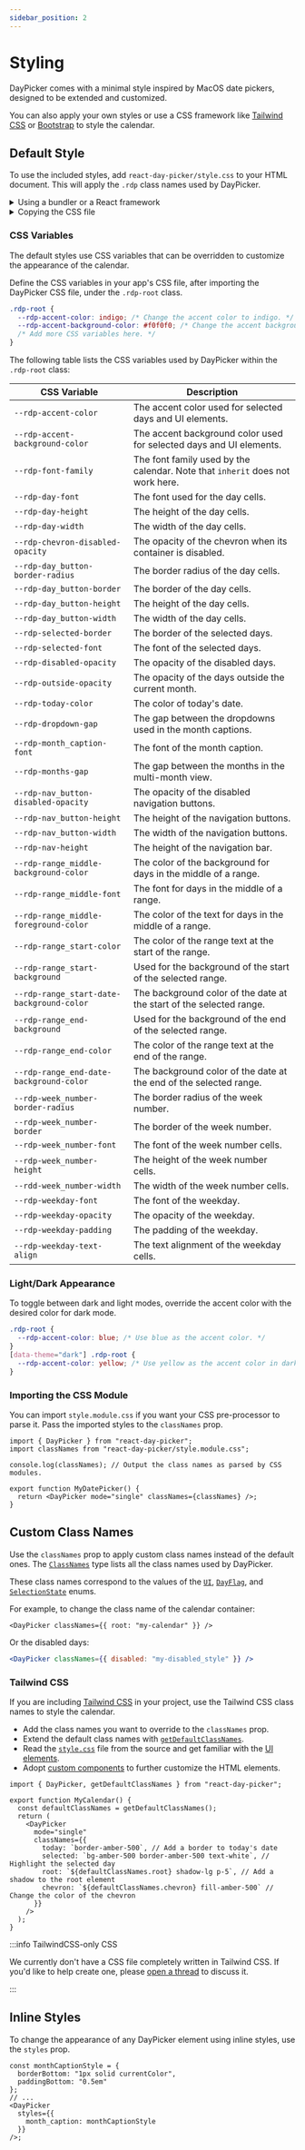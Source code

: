 ```yaml
---
sidebar_position: 2
---
```


# Styling

DayPicker comes with a minimal style inspired by MacOS date pickers, designed to be extended and customized.

You can also apply your own styles or use a CSS framework like [Tailwind CSS](https://tailwindcss.com) or [Bootstrap](https://getbootstrap.com) to style the calendar.

## Default Style

To use the included styles, add `react-day-picker/style.css` to your HTML document. This will apply the `.rdp` class names used by DayPicker.

<details>
<summary>Using a bundler or a React framework</summary>

If you are using a React framework, such as [Next.js](http://nextjs.org) or [Gatsby](https://www.gatsbyjs.com), or a bundler like Webpack with [css-loader](https://webpack.js.org/loaders/css-loader/), import the CSS file in your app's main JavaScript or TypeScript file:

```tsx title="./App.jsx"
import "react-day-picker/style.css";
```

</details>

<details>
<summary>Copying the CSS file</summary>

If you are not using a bundler, you can copy the CSS file to your project. See the [style.css](https://github.com/gpbl/react-day-picker/blob/main/style.css) file in the DayPicker repository for the source.

```html title="./public/index.html"
<style>
  /* Copy the content of the style.css file here. */
</style>
```

</details>

### CSS Variables

The default styles use CSS variables that can be overridden to customize the appearance of the calendar.

Define the CSS variables in your app's CSS file, after importing the DayPicker CSS file, under the `.rdp-root` class.

```css title="./app/global.css"
.rdp-root {
  --rdp-accent-color: indigo; /* Change the accent color to indigo. */
  --rdp-accent-background-color: #f0f0f0; /* Change the accent background color. */
  /* Add more CSS variables here. */
}
```

The following table lists the CSS variables used by DayPicker within the `.rdp-root` class:

| CSS Variable                              | Description                                                                   |
| ----------------------------------------- | ----------------------------------------------------------------------------- |
| `--rdp-accent-color`                      | The accent color used for selected days and UI elements.                      |
| `--rdp-accent-background-color`           | The accent background color used for selected days and UI elements.           |
| `--rdp-font-family`                       | The font family used by the calendar. Note that `inherit` does not work here. |
| `--rdp-day-font`                          | The font used for the day cells.                                              |
| `--rdp-day-height`                        | The height of the day cells.                                                  |
| `--rdp-day-width`                         | The width of the day cells.                                                   |
| `--rdp-chevron-disabled-opacity`          | The opacity of the chevron when its container is disabled.                    |
| `--rdp-day_button-border-radius`          | The border radius of the day cells.                                           |
| `--rdp-day_button-border`                 | The border of the day cells.                                                  |
| `--rdp-day_button-height`                 | The height of the day cells.                                                  |
| `--rdp-day_button-width`                  | The width of the day cells.                                                   |
| `--rdp-selected-border`                   | The border of the selected days.                                              |
| `--rdp-selected-font`                     | The font of the selected days.                                                |
| `--rdp-disabled-opacity`                  | The opacity of the disabled days.                                             |
| `--rdp-outside-opacity`                   | The opacity of the days outside the current month.                            |
| `--rdp-today-color`                       | The color of today's date.                                                    |
| `--rdp-dropdown-gap`                      | The gap between the dropdowns used in the month captions.                     |
| `--rdp-month_caption-font`                | The font of the month caption.                                                |
| `--rdp-months-gap`                        | The gap between the months in the multi-month view.                           |
| `--rdp-nav_button-disabled-opacity`       | The opacity of the disabled navigation buttons.                               |
| `--rdp-nav_button-height`                 | The height of the navigation buttons.                                         |
| `--rdp-nav_button-width`                  | The width of the navigation buttons.                                          |
| `--rdp-nav-height`                        | The height of the navigation bar.                                             |
| `--rdp-range_middle-background-color`     | The color of the background for days in the middle of a range.                |
| `--rdp-range_middle-font`                 | The font for days in the middle of a range.                                   |
| `--rdp-range_middle-foreground-color`     | The color of the text for days in the middle of a range.                      |
| `--rdp-range_start-color`                 | The color of the range text at the start of the range.                        |
| `--rdp-range_start-background`            | Used for the background of the start of the selected range.                   |
| `--rdp-range_start-date-background-color` | The background color of the date at the start of the selected range.          |
| `--rdp-range_end-background`              | Used for the background of the end of the selected range.                     |
| `--rdp-range_end-color`                   | The color of the range text at the end of the range.                          |
| `--rdp-range_end-date-background-color`   | The background color of the date at the end of the selected range.            |
| `--rdp-week_number-border-radius`         | The border radius of the week number.                                         |
| `--rdp-week_number-border`                | The border of the week number.                                                |
| `--rdp-week_number-font`                  | The font of the week number cells.                                            |
| `--rdp-week_number-height`                | The height of the week number cells.                                          |
| `--rdd-week_number-width`                 | The width of the week number cells.                                           |
| `--rdp-weekday-font`                      | The font of the weekday.                                                      |
| `--rdp-weekday-opacity`                   | The opacity of the weekday.                                                   |
| `--rdp-weekday-padding`                   | The padding of the weekday.                                                   |
| `--rdp-weekday-text-align`                | The text alignment of the weekday cells.                                      |

### Light/Dark Appearance

To toggle between dark and light modes, override the accent color with the desired color for dark mode.

```css
.rdp-root {
  --rdp-accent-color: blue; /* Use blue as the accent color. */
}
[data-theme="dark"] .rdp-root {
  --rdp-accent-color: yellow; /* Use yellow as the accent color in dark mode. */
}
```

### Importing the CSS Module

You can import `style.module.css` if you want your CSS pre-processor to parse it. Pass the imported styles to the `classNames` prop.

```tsx title="./MyDatePicker.jsx"
import { DayPicker } from "react-day-picker";
import classNames from "react-day-picker/style.module.css";

console.log(classNames); // Output the class names as parsed by CSS modules.

export function MyDatePicker() {
  return <DayPicker mode="single" classNames={classNames} />;
}
```

<BrowserWindow>
  <Examples.CssModules />
</BrowserWindow>

## Custom Class Names

Use the `classNames` prop to apply custom class names instead of the default ones. The [`ClassNames`](../api/type-aliases/ClassNames.md) type lists all the class names used by DayPicker.

These class names correspond to the values of the [`UI`](../api/enumerations/UI.md), [`DayFlag`](../api/enumerations/DayFlag.md), and [`SelectionState`](../api/enumerations/SelectionState.md) enums.

For example, to change the class name of the calendar container:

```tsx
<DayPicker classNames={{ root: "my-calendar" }} />
```

Or the disabled days:

```jsx
<DayPicker classNames={{ disabled: "my-disabled_style" }} />
```

### Tailwind CSS

If you are including [Tailwind CSS](https://tailwindcss.com) in your project, use the Tailwind CSS class names to style the calendar.

- Add the class names you want to override to the `classNames` prop.
- Extend the default class names with [`getDefaultClassNames`](../api/functions/getDefaultClassNames.md).
- Read the [`style.css`](https://github.com/gpbl/react-day-picker/blob/main/style.css) file from the source and get familiar with the [UI elements](../docs/anatomy.mdx).
- Adopt [custom components](../guides/custom-components.mdx) to further customize the HTML elements.

```tsx
import { DayPicker, getDefaultClassNames } from "react-day-picker";

export function MyCalendar() {
  const defaultClassNames = getDefaultClassNames();
  return (
    <DayPicker
      mode="single"
      classNames={{
        today: `border-amber-500`, // Add a border to today's date
        selected: `bg-amber-500 border-amber-500 text-white`, // Highlight the selected day
        root: `${defaultClassNames.root} shadow-lg p-5`, // Add a shadow to the root element
        chevron: `${defaultClassNames.chevron} fill-amber-500` // Change the color of the chevron
      }}
    />
  );
}
```

<BrowserWindow>
  <Examples.TailwindCSS />
</BrowserWindow>

:::info TailwindCSS-only CSS

We currently don't have a CSS file completely written in Tailwind CSS. If you'd like to help create one, please [open a thread](https://github.com/gpbl/react-day-picker/discussions/new?category=ideas) to discuss it.

:::

## Inline Styles

To change the appearance of any DayPicker element using inline styles, use the `styles` prop.

```tsx
const monthCaptionStyle = {
  borderBottom: "1px solid currentColor",
  paddingBottom: "0.5em"
};
// ...
<DayPicker
  styles={{
    month_caption: monthCaptionStyle
  }}
/>;
```

